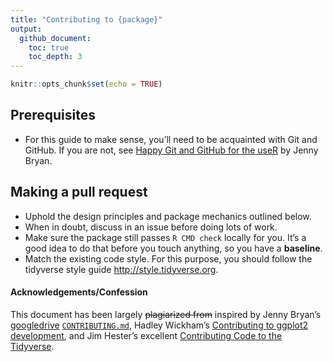 ```yaml
---
title: "Contributing to {package}"
output:
  github_document:
    toc: true
    toc_depth: 3
---
```


```r
knitr::opts_chunk$set(echo = TRUE)
```

## Prerequisites
  
  * For this guide to make sense, you'll need to be acquainted with Git and 
  GitHub. If you are not, see [Happy Git and GitHub for the useR](http://happygitwithr.com/) 
  by Jenny Bryan.


## Making a pull request

  * Uphold the design principles and package mechanics outlined below.  
  * When in doubt, discuss in an issue before doing lots of work.  
  * Make sure the package still passes `R CMD check` locally for you. 
  It's a good idea to do that before you touch anything, so you have a **baseline**.
  * Match the existing code style. For this purpose, you should follow the tidyverse style guide <http://style.tidyverse.org>.
  
  
  






#### Acknowledgements/Confession

This document has been largely ~~plagiarized from~~ inspired by Jenny Bryan's
[googledrive](http://googledrive.tidyverse.org/) [`CONTRIBUTING.md`](https://github.com/tidyverse/googledrive/blob/master/CONTRIBUTING.md), 
Hadley Wickham's [Contributing to ggplot2 development](https://github.com/tidyverse/ggplot2/blob/92666ca8dd4cb5f96cbfcd4dcfcf157b599a6048/CONTRIBUTING.md), and Jim Hester's excellent [Contributing Code to the Tidyverse](http://www.jimhester.com/2017/08/08/contributing/).

